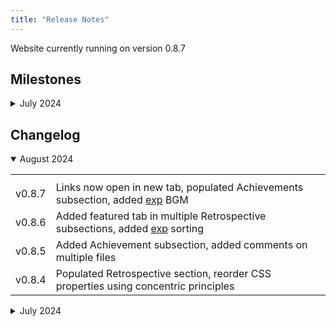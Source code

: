 ---
title: "Release Notes"
---

Website currently running on version 0.8.7

```{=html}
<h2>Milestones</h2>
<details>
  <summary>July 2024</summary>
  <table>
    <tr>
      <th></th>
      <th></th>
    </tr>
    <tr>
      <td>v0.8.0</td>
      <td>Revamped website with interactive content</td>
    </tr>
    <tr>
      <td>v0.7.2b</td>
      <td>Released finalized first version of static website with limited content</td>
    </tr>
  </table>
</details>

<h2>Changelog</h2>
<details open>
  <summary>August 2024</summary>
  <table>
    <tr>
      <th></th>
      <th></th>
    </tr>
    <tr>
      <td>v0.8.7</td>
      <td>Links now open in new tab, populated Achievements subsection, added <span title="Experimental"><u>exp</u></span> BGM</td>
    </tr>
    <tr>
      <td>v0.8.6</td>
      <td>Added featured tab in multiple Retrospective subsections, added <span title="Experimental"><u>exp</u></span> sorting</td>
    </tr>
    <tr>
      <td>v0.8.5</td>
      <td>Added Achievement subsection, added comments on multiple files</td>
    </tr>
    <tr>
      <td>v0.8.4</td>
      <td>Populated Retrospective section, reorder CSS properties using concentric principles</td>
    </tr>
  </table>
</details>

<details>
  <summary>July 2024</summary>
  <table>
    <tr>
      <th></th>
      <th></th>
    </tr>
    <tr>
      <td>v0.8.3</td>
      <td>Reword multiple files, created Retrospective skeleton, added some highlighting</td>
    </tr>
    <tr>
      <td>v0.8.2</td>
      <td>Corrected typo in Education subsection</td>
    </tr>
    <tr>
      <td>v0.8.1b</td>
      <td>Deployment hotfix: rerender</td>
    </tr>
    <tr>
      <td>v0.8.1</td>
      <td>Added Experience subsection, populated Education subsection</td>
    </tr>
    <tr>
      <td>v0.8.0</td>
      <td>Changed website theme, centralized YAML options, added Education subsection</td>
    </tr>
    <tr>
      <td>v0.7.2b</td>
      <td>Deployment hotfix: rerender</td>
    </tr>
    <tr>
      <td>v0.7.2</td>
      <td>Corrected typo in MLAIDS subsection</td>
    </tr>
    <tr>
      <td>v0.7.1</td>
      <td>Deployment hotfix: resolved multiple issues</td>
    </tr>
    <tr>
      <td>v0.7.0</td>
      <td>Initial release</td>
    </tr>
  </table>
</details>

<script>
  // Fetch all the details element
  const details = document.querySelectorAll("details");

  // Add the onclick listeners
  details.forEach((detail) => {
    detail.addEventListener("toggle", () => {
      if (detail.open) setTargetDetail(detail);
    });
  });

  // Close all the details that are not targetDetail
  function setTargetDetail(targetDetail) {
    details.forEach((detail) => {
      if (detail !== targetDetail) {
        detail.open = false;
      }
    });
  }
</script>
```
